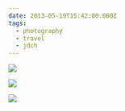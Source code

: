 ```yaml
---
date: 2013-05-19T15:42:00.000Z
tags:
  - photography
  - travel
  - jdch
---
```

![](../../assets/photos/20130519-IMG_7021.jpg)

![](../../assets/photos/20130519-IMG_7035.jpg)

![](../../assets/photos/20130519-IMG_7036.jpg)
